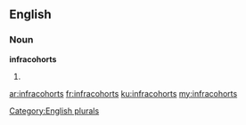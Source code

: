 ==English==

===Noun===
'''infracohorts'''

# {{plural of|infracohort}}

[[Category:English plurals]]

[[ar:infracohorts]]
[[fr:infracohorts]]
[[ku:infracohorts]]
[[my:infracohorts]]